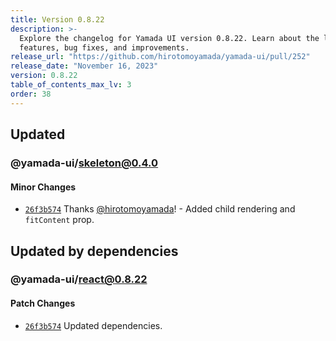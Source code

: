 ```yaml
---
title: Version 0.8.22
description: >-
  Explore the changelog for Yamada UI version 0.8.22. Learn about the latest
  features, bug fixes, and improvements.
release_url: "https://github.com/hirotomoyamada/yamada-ui/pull/252"
release_date: "November 16, 2023"
version: 0.8.22
table_of_contents_max_lv: 3
order: 38
---
```


## Updated

### @yamada-ui/skeleton@0.4.0

#### Minor Changes

- [`26f3b574`](https://github.com/hirotomoyamada/yamada-ui/commit/26f3b574ba4556990d11ef9b44141cfb0196ad7e) Thanks [@hirotomoyamada](https://github.com/hirotomoyamada)! - Added child rendering and `fitContent` prop.

## Updated by dependencies

### @yamada-ui/react@0.8.22

#### Patch Changes

- [`26f3b574`](https://github.com/hirotomoyamada/yamada-ui/commit/26f3b574ba4556990d11ef9b44141cfb0196ad7e) Updated dependencies.
